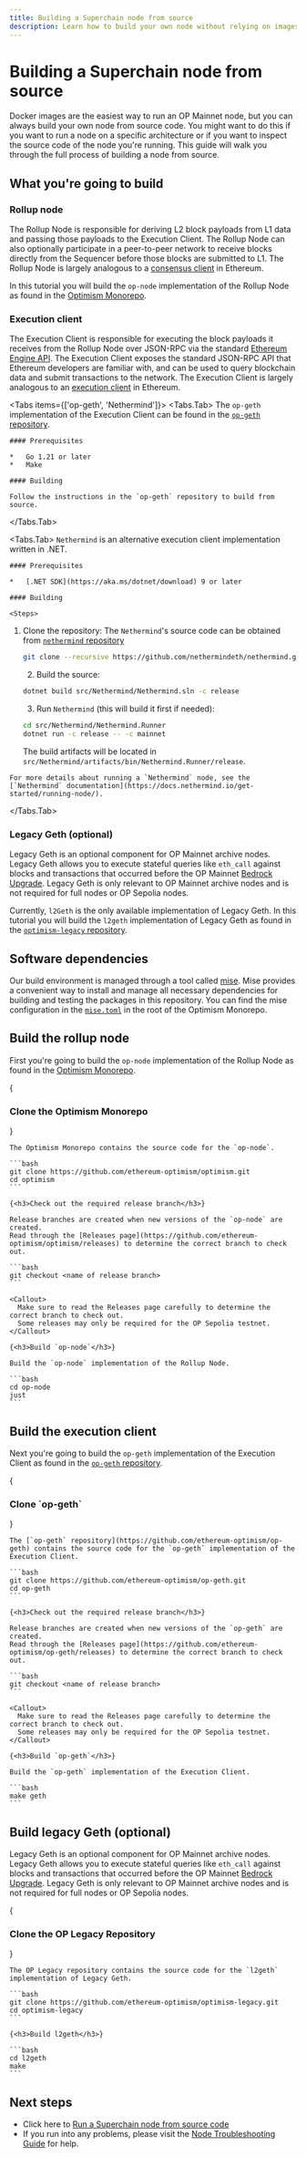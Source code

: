 ```yaml
---
title: Building a Superchain node from source
description: Learn how to build your own node without relying on images from Optimism.
---
```







# Building a Superchain node from source

Docker images are the easiest way to run an OP Mainnet node, but you can always build your own node from source code.
You might want to do this if you want to run a node on a specific architecture or if you want to inspect the source code of the node you're running.
This guide will walk you through the full process of building a node from source.

## What you're going to build

### Rollup node

The Rollup Node is responsible for deriving L2 block payloads from L1 data and passing those payloads to the Execution Client.
The Rollup Node can also optionally participate in a peer-to-peer network to receive blocks directly from the Sequencer before those blocks are submitted to L1.
The Rollup Node is largely analogous to a [consensus client](https://ethereum.org/en/developers/docs/nodes-and-clients/#what-are-nodes-and-clients) in Ethereum.

In this tutorial you will build the `op-node` implementation of the Rollup Node as found in the [Optimism Monorepo](https://github.com/ethereum-optimism/optimism).

### Execution client

The Execution Client is responsible for executing the block payloads it receives from the Rollup Node over JSON-RPC via the standard [Ethereum Engine API](https://github.com/ethereum/execution-apis/blob/main/src/engine/common.md#engine-api----common-definitions).
The Execution Client exposes the standard JSON-RPC API that Ethereum developers are familiar with, and can be used to query blockchain data and submit transactions to the network.
The Execution Client is largely analogous to an [execution client](https://ethereum.org/en/developers/docs/nodes-and-clients/#what-are-nodes-and-clients) in Ethereum.

<Tabs items={['op-geth', 'Nethermind']}>
  <Tabs.Tab>
    The `op-geth` implementation of the Execution Client can be found in the [`op-geth` repository](https://github.com/ethereum-optimism/op-geth).

    #### Prerequisites

    *   Go 1.21 or later
    *   Make

    #### Building

    Follow the instructions in the `op-geth` repository to build from source.
  </Tabs.Tab>

  <Tabs.Tab>
    `Nethermind` is an alternative execution client implementation written in .NET.

    #### Prerequisites

    *   [.NET SDK](https://aka.ms/dotnet/download) 9 or later

    #### Building

    <Steps>
  1.  Clone the repository:
            The `Nethermind`'s source code can be obtained from [`nethermind` repository](https://github.com/NethermindEth/nethermind)
  
        ```bash
        git clone --recursive https://github.com/nethermindeth/nethermind.git
        ```
  
        2.  Build the source:
  
        ```bash
        dotnet build src/Nethermind/Nethermind.sln -c release
        ```
  
        3.  Run `Nethermind` (this will build it first if needed):
  
        ```bash
        cd src/Nethermind/Nethermind.Runner
        dotnet run -c release -- -c mainnet
        ```
  
        The build artifacts will be located in `src/Nethermind/artifacts/bin/Nethermind.Runner/release`.
</Steps>

    For more details about running a `Nethermind` node, see the [`Nethermind` documentation](https://docs.nethermind.io/get-started/running-node/).
  </Tabs.Tab>
</Tabs>

### Legacy Geth (optional)

Legacy Geth is an optional component for OP Mainnet archive nodes.
Legacy Geth allows you to execute stateful queries like `eth_call` against blocks and transactions that occurred before the OP Mainnet [Bedrock Upgrade](https://web.archive.org/web/20230608050602/https://blog.oplabs.co/introducing-optimism-bedrock/).
Legacy Geth is only relevant to OP Mainnet archive nodes and is not required for full nodes or OP Sepolia nodes.

Currently, `l2Geth` is the only available implementation of Legacy Geth.
In this tutorial you will build the `l2geth` implementation of Legacy Geth as found in the [`optimism-legacy` repository](https://github.com/ethereum-optimism/optimism-legacy).

## Software dependencies

Our build environment is managed through a tool called [mise](https://mise.jdx.dev/). Mise provides a convenient way to install and manage all necessary dependencies for building and testing the packages in this repository. You can find the mise configuration in the [`mise.toml`](https://github.com/ethereum-optimism/optimism/blob/develop/mise.toml) in the root of the Optimism Monorepo.

## Build the rollup node

First you're going to build the `op-node` implementation of the Rollup Node as found in the [Optimism Monorepo](https://github.com/ethereum-optimism/optimism).

<Steps>
  {<h3>Clone the Optimism Monorepo</h3>}
  
    The Optimism Monorepo contains the source code for the `op-node`.
  
    ```bash
    git clone https://github.com/ethereum-optimism/optimism.git
    cd optimism
    ```
  
    {<h3>Check out the required release branch</h3>}
  
    Release branches are created when new versions of the `op-node` are created.
    Read through the [Releases page](https://github.com/ethereum-optimism/optimism/releases) to determine the correct branch to check out.
  
    ```bash
    git checkout <name of release branch>
    ```
  
    <Callout>
      Make sure to read the Releases page carefully to determine the correct branch to check out.
      Some releases may only be required for the OP Sepolia testnet.
    </Callout>
  
    {<h3>Build `op-node`</h3>}
  
    Build the `op-node` implementation of the Rollup Node.
  
    ```bash
    cd op-node
    just
    ```
</Steps>

## Build the execution client

Next you're going to build the `op-geth` implementation of the Execution Client as found in the [`op-geth` repository](https://github.com/ethereum-optimism/op-geth).

<Steps>
  {<h3>Clone `op-geth`</h3>}
  
    The [`op-geth` repository](https://github.com/ethereum-optimism/op-geth) contains the source code for the `op-geth` implementation of the Execution Client.
  
    ```bash
    git clone https://github.com/ethereum-optimism/op-geth.git
    cd op-geth
    ```
  
    {<h3>Check out the required release branch</h3>}
  
    Release branches are created when new versions of the `op-geth` are created.
    Read through the [Releases page](https://github.com/ethereum-optimism/op-geth/releases) to determine the correct branch to check out.
  
    ```bash
    git checkout <name of release branch>
    ```
  
    <Callout>
      Make sure to read the Releases page carefully to determine the correct branch to check out.
      Some releases may only be required for the OP Sepolia testnet.
    </Callout>
  
    {<h3>Build `op-geth`</h3>}
  
    Build the `op-geth` implementation of the Execution Client.
  
    ```bash
    make geth
    ```
</Steps>

## Build legacy Geth (optional)

Legacy Geth is an optional component for OP Mainnet archive nodes.
Legacy Geth allows you to execute stateful queries like `eth_call` against blocks and transactions that occurred before the OP Mainnet [Bedrock Upgrade](https://web.archive.org/web/20230608050602/https://blog.oplabs.co/introducing-optimism-bedrock/).
Legacy Geth is only relevant to OP Mainnet archive nodes and is not required for full nodes or OP Sepolia nodes.

<Steps>
  {<h3>Clone the OP Legacy Repository</h3>}
  
    The OP Legacy repository contains the source code for the `l2geth` implementation of Legacy Geth.
  
    ```bash
    git clone https://github.com/ethereum-optimism/optimism-legacy.git
    cd optimism-legacy
    ```
  
    {<h3>Build l2geth</h3>}
  
    ```bash
    cd l2geth
    make
    ```
</Steps>

## Next steps

*   Click here to [Run a Superchain node from source code](run-node-from-source)
*   If you run into any problems, please visit the [Node Troubleshooting Guide](/operators/chain-operators/management/troubleshooting) for help.

